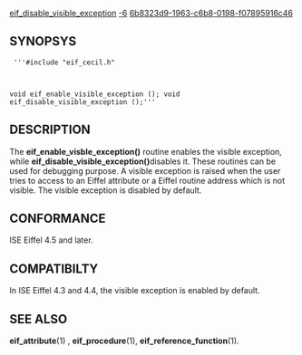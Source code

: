 [[Property:title|eif_disable_visible_exception]]
[[Property:weight|-6]]
[[Property:uuid|6b8323d9-1963-c6b8-0198-f07895916c46]]
==SYNOPSYS==
<code>
'''#include "eif_cecil.h"

void eif_enable_visible_exception ();
void eif_disable_visible_exception ();'''</code>

==DESCRIPTION==
The '''eif_enable_visble_exception()''' routine enables the visible exception, while '''eif_disable_visible_exception()'''disables it. These routines can be used for debugging purpose. A visible exception is raised when the user tries to access to an Eiffel attribute or a Eiffel routine address which is not visible. 
The visible exception is disabled by default. 

==CONFORMANCE==
ISE Eiffel 4.5 and later. 
==COMPATIBILTY==
In ISE Eiffel 4.3 and 4.4, the visible exception is enabled by default. 
==SEE ALSO==
'''eif_attribute'''(1) , '''eif_procedure'''(1), '''eif_reference_function'''(1). 



